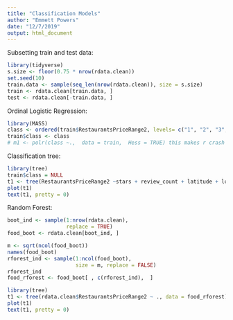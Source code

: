 ```yaml
---
title: "Classification Models"
author: "Emmett Powers"
date: "12/7/2019"
output: html_document
---
```

Subsetting train and test data: 
```r
library(tidyverse)
s.size <- floor(0.75 * nrow(rdata.clean))
set.seed(10)
train.data <- sample(seq_len(nrow(rdata.clean)), size = s.size)
train <- rdata.clean[train.data, ]
test <- rdata.clean[-train.data, ]

```

Ordinal Logistic Regression: 
```r
library(MASS)
class <- ordered(train$RestaurantsPriceRange2, levels= c("1", "2", "3", "4")) 
train$class <- class
# m1 <- polr(class ~.,  data = train,  Hess = TRUE) this makes r crash

```

Classification tree: 
```r
library(tree)
train$class = NULL
t1 <- tree(RestaurantsPriceRange2 ~stars + review_count + latitude + longitude, data = train)
plot(t1)
text(t1, pretty = 0)
```

Random Forest: 

```r
boot_ind <- sample(1:nrow(rdata.clean), 
                   replace = TRUE)
food_boot <- rdata.clean[boot_ind, ]
```

```r
m <- sqrt(ncol(food_boot))
names(food_boot)
rforest_ind <- sample(1:ncol(food_boot),
                      size = m, replace = FALSE)
rforest_ind
food_rforest <- food_boot[ , c(rforest_ind),  ]
```

```r
library(tree)
t1 <- tree(rdata.clean$RestaurantsPriceRange2 ~ ., data = food_rforest)
plot(t1)
text(t1, pretty = 0)
```


